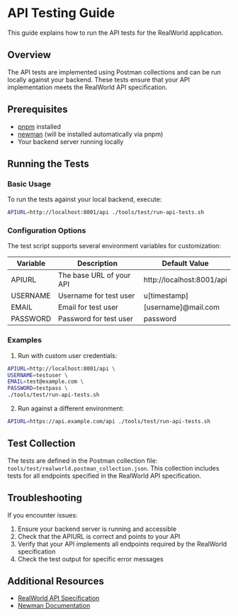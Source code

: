 # API Testing Guide

This guide explains how to run the API tests for the RealWorld application.

## Overview

The API tests are implemented using Postman collections and can be run locally against your backend. These tests ensure that your API implementation meets the RealWorld API specification.

## Prerequisites

- [pnpm](https://pnpm.io/) installed
- [newman](https://github.com/postmanlabs/newman) (will be installed automatically via pnpm)
- Your backend server running locally

## Running the Tests

### Basic Usage

To run the tests against your local backend, execute:

```bash
APIURL=http://localhost:8001/api ./tools/test/run-api-tests.sh
```

### Configuration Options

The test script supports several environment variables for customization:

| Variable | Description | Default Value |
|----------|-------------|---------------|
| APIURL | The base URL of your API | http://localhost:8001/api |
| USERNAME | Username for test user | u[timestamp] |
| EMAIL | Email for test user | [username]@mail.com |
| PASSWORD | Password for test user | password |

### Examples

1. Run with custom user credentials:
```bash
APIURL=http://localhost:8001/api \
USERNAME=testuser \
EMAIL=test@example.com \
PASSWORD=testpass \
./tools/test/run-api-tests.sh
```

2. Run against a different environment:
```bash
APIURL=https://api.example.com/api ./tools/test/run-api-tests.sh
```

## Test Collection

The tests are defined in the Postman collection file: `tools/test/realworld.postman_collection.json`. This collection includes tests for all endpoints specified in the RealWorld API specification.

## Troubleshooting

If you encounter issues:

1. Ensure your backend server is running and accessible
2. Check that the APIURL is correct and points to your API
3. Verify that your API implements all endpoints required by the RealWorld specification
4. Check the test output for specific error messages

## Additional Resources

- [RealWorld API Specification](https://github.com/gothinkster/realworld/tree/master/api)
- [Newman Documentation](https://github.com/postmanlabs/newman)
